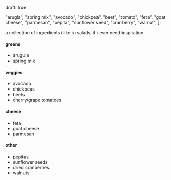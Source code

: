 draft: true

  "arugla",
  "spring mix",
  "avocado",
  "chickpea",
  "beet",
  "tomato",
  "feta",
  "goat cheese",
  "parmesan",
  "pepita",
  "sunflower seed",
  "cranberry",
  "walnut",
];

a collection of ingredients i like in salads, if i ever need inspiration.

#### greens

- arugula
- spring mix

#### veggies

- avocado
- chickpeas
- beets
- cherry/grape tomatoes

#### cheese

- feta
- goat cheese
- parmesan

#### other

- pepitas
- sunflower seeds
- dried cranberries
- walnuts
